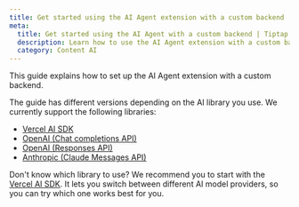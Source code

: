```yaml
---
title: Get started using the AI Agent extension with a custom backend
meta:
  title: Get started using the AI Agent with a custom backend | Tiptap Content AI
  description: Learn how to use the AI Agent extension with a custom backend.
  category: Content AI
---
```


This guide explains how to set up the AI Agent extension with a custom backend.

The guide has different versions depending on the AI library you use. We currently support the following libraries:

- [Vercel AI SDK](/content-ai/capabilities/agent/custom-llms/install/vercel-ai-sdk)
- [OpenAI (Chat completions API)](/content-ai/capabilities/agent/custom-llms/install/openai)
- [OpenAI (Responses API)](/content-ai/capabilities/agent/custom-llms/install/openai)
- [Anthropic (Claude Messages API)](/content-ai/capabilities/agent/custom-llms/install/openai)

Don't know which library to use? We recommend you to start with the [Vercel AI SDK](/content-ai/capabilities/agent/custom-llms/install/vercel-ai-sdk). It lets you switch between different AI model providers, so you can try which one works best for you.
